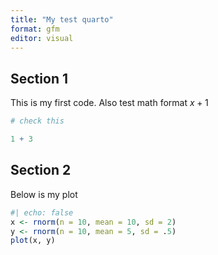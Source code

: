 ```yaml
---
title: "My test quarto"
format: gfm
editor: visual
---
```


## Section 1

This is my first code. Also test math format $x + 1$

```r
# check this

1 + 3
```

## Section 2

Below is my plot
```r
#| echo: false
x <- rnorm(n = 10, mean = 10, sd = 2)
y <- rnorm(n = 10, mean = 5, sd = .5)
plot(x, y)
```


